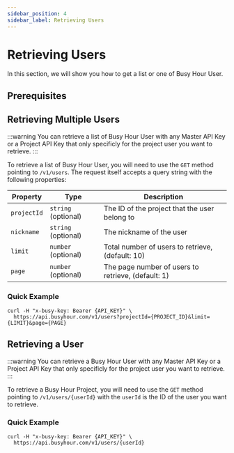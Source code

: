 ```yaml
---
sidebar_position: 4
sidebar_label: Retrieving Users
---
```



# Retrieving Users

In this section, we will show you how to get a list or one of Busy Hour User.

## Prerequisites

<Prerequisites />

## Retrieving Multiple Users

:::warning
You can retrieve a list of Busy Hour User with any Master API Key or a Project API Key that only specificly for the project user you want to retrieve.
:::

To retrieve a list of Busy Hour User, you will need to use the `GET` method pointing to `/v1/users`. The request itself accepts a query string with the following properties:

| Property    | Type                | Description                                        |
| ----------- | ------------------- | -------------------------------------------------- |
| `projectId` | `string` (optional) | The ID of the project that the user belong to      |
| `nickname`  | `string` (optional) | The nickname of the user                           |
| `limit`     | `number` (optional) | Total number of users to retrieve, (default: 10)   |
| `page`      | `number` (optional) | The page number of users to retrieve, (default: 1) |

### Quick Example

```curl
curl -H "x-busy-key: Bearer {API_KEY}" \
  https://api.busyhour.com/v1/users?projectId={PROJECT_ID}&limit={LIMIT}&page={PAGE}
```

## Retrieving a User

:::warning
You can retrieve a Busy Hour User with any Master API Key or a Project API Key that only specificly for the project user you want to retrieve.
:::

To retrieve a Busy Hour Project, you will need to use the `GET` method pointing to `/v1/users/{userId}` with the `userId` is the ID of the user you want to retrieve.

### Quick Example

```curl
curl -H "x-busy-key: Bearer {API_KEY}" \
  https://api.busyhour.com/v1/users/{userId}
```
